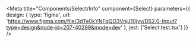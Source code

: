
<Meta
  title="Components/Select/Info"
  component={Select}
  parameters={{
    design: {
      type: 'figma',
      url: 'https://www.figma.com/file/3dTe0kYNFqQO3VnjJ10jyv/DS2.0-Input?type=design&node-id=207-40299&mode=dev'
    },
    jest: ['Select.test.tsx']
  }}
/>

<Unstyled>
  <Stories />
</Unstyled>
